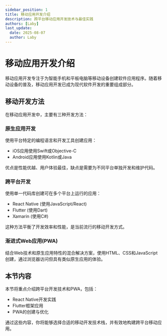```yaml
---
sidebar_position: 1
title: 移动应用开发介绍
description: 跨平台移动应用开发技术与最佳实践
authors: [Laby]
last_update:
  date: 2025-08-07
  author: Laby
---
```


# 移动应用开发介绍

移动应用开发专注于为智能手机和平板电脑等移动设备创建软件应用程序。随着移动设备的普及，移动应用开发已成为现代软件开发的重要组成部分。

## 移动开发方法

在移动应用开发中，主要有三种开发方法：

### 原生应用开发

使用平台特定的编程语言和开发工具创建应用：
- iOS应用使用Swift或Objective-C
- Android应用使用Kotlin或Java

优点是性能优越、用户体验最佳，缺点是需要为不同平台单独开发和维护代码。

### 跨平台开发

使用单一代码库创建可在多个平台上运行的应用：
- React Native (使用JavaScript/React)
- Flutter (使用Dart)
- Xamarin (使用C#)

这种方法平衡了开发效率和性能，是当前流行的移动开发方式。

### 渐进式Web应用(PWA)

结合Web技术和原生应用特性的混合解决方案，使用HTML、CSS和JavaScript创建，通过浏览器访问但具有类似原生应用的体验。

## 本节内容

本节将重点介绍跨平台开发技术和PWA，包括：

- React Native开发实践
- Flutter框架应用
- PWA的创建与优化

通过这些内容，你将能够选择合适的移动开发技术栈，并有效地构建跨平台移动应用。 